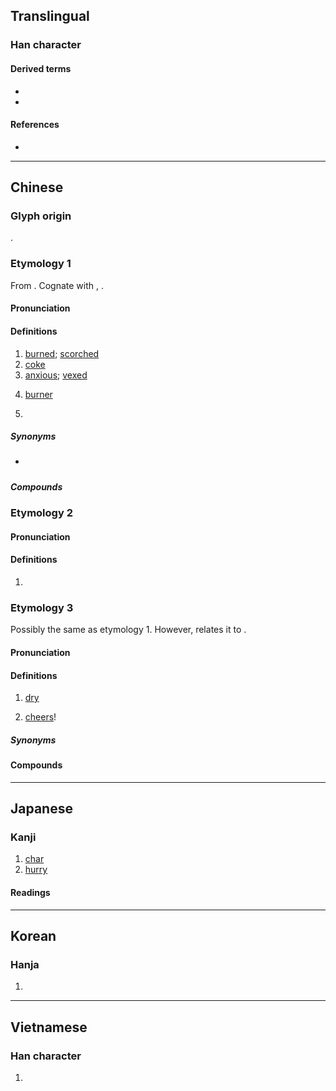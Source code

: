 {{also|焳}}
{{character info}}
==Translingual==

===Han character===
{{Han char|rn=86|rad=火|as=08|sn=12|four=20331|canj=OGF|ids=⿱隹灬}}

====Derived terms====
* {{l|mul|[[僬]], [[噍]], [[嫶]], [[嶕]], [[𢄺]], [[憔]], [[撨]], [[潐]], [[㺘]], [[𨖵]], [[𭧭]], [[樵]], [[燋]], [[膲]], [[𥛲]], [[𪽢]], [[瞧]], [[礁]], [[穛]], [[𧝈]], [[𥼚]], [[𦅃]], [[𦗠]], [[𦣳]], [[蟭]], [[譙]]([[谯]]), [[趭]], [[醮]], [[鐎]]([[𨱓]]), [[䩌]], [[𩏢]], [[𣟼]], [[𩴧]], [[𪆄]]}}
* {{l|mul|[[劁]], [[𨝱]], [[𣤚]], [[㲬]], [[顦]], [[鷦]]([[鹪]]), [[𨿈]], [[𨿞]], [[𭔓]], [[嶣]], [[蕉]], [[䆶]], [[癄]], [[𨶲]]([[𨸋]]), [[燞]]}}

====References====
* {{Han ref|kx=0674.060|dkj=19119|dj=1086.020|hdz=32212.010|uh=7126|ud=28966|bh=B54A|bd=46410}}

----

==Chinese==

===Glyph origin===
{{Han etym}}
{{Han compound|隹|火|ls=ic|t1=bird|t2=fire}}.

===Etymology 1===
{{zh-forms}}
From {{inh|zh|sit-pro|*tsjow||to boil; to burn; to cook; to bake}}. Cognate with {{cog|bo|འཚོད||to cook}}, {{cog|my|ဆူ||to boil}}.

====Pronunciation====
{{zh-pron
|m=jiāo
|m-s=jiao1
|c=ziu1
|c-t=diau1
|g=jieu1
|h=pfs=chêu;gd=jiau1
|j=jiau1
|mb=ciáu
|md=ciĕu
|md_note=literary
|mn=chiau/twv:chau
|mn_note=literary
|mn-t=ziao1/ziou1
|mn-t_note=literary; ziao1 - Shantou; ziou1 - Chaozhou
|w=1jiau
|x=ziau1
|mc=y
|oc=y
|cat=a,n,pn
}}

====Definitions====
{{zh-hanzi}}

# [[burned]]; [[scorched]]
# [[coke]] {{gloss|solid fuel}}
# [[anxious]]; [[vexed]]
# {{lb|zh|TCM}} [[burner]]
# {{surname|zh}}

=====Synonyms=====
* {{sense|burned}} {{q|Cantonese}} {{zh-l|*燶}}

=====Compounds=====
{{zh-der|三焦|上焦|下焦|中焦|分離焦慮|勞心焦思|勞身焦思|包焦尼|宵旰焦勞|對焦|心焦|心焦如火|心焦如焚|憋憋焦焦|木焦油|火焦火辣|無煙焦煤|焦三仙|焦仲卿|焦仲卿妻|焦勞|焦化|焦土|焦土政策|焦孟不離|焦尾|焦尾琴|焦循|焦心|焦心勞思|焦急|焦慮|焦憋|焦月|焦枯|焦桐|焦棱|焦沙爛石|焦油|焦渴|焦灼|焦炙|焦炭|焦煤|焦熬投石|焦穫|焦糖|焦距|焦躁|焦金流石|焦釜|焦雷|焦霹靂|焦面大士|焦頭爛額|焦黃|焦黑|焦點|煉焦|煉焦爐|煤焦油|燒焦|爛額焦頭|皮焦肉爛|聚焦|脣焦舌敝|舌敝脣焦|苦心焦慮|調焦|變焦鏡頭|近焦攝影|迸兒焦|鐺底焦飯|面皮焦黃|鮑焦|焦家莊|焦眉|焦岱|焦山河|失焦|焦明}}

===Etymology 2===

====Pronunciation====
{{zh-pron
|m=jiāo
|c=ziu1
|cat=cl
}}

====Definitions====
{{zh-hanzi}}

# {{lb|zh|physics}} {{zh-short|焦耳|[[joule]] {{gloss|energy unit}}}}

===Etymology 3===
Possibly the same as etymology 1. However, {{zh-ref|Bodman (1980)}} relates it to {{cog|mkh-vie-pro|*trawᴮ||dry}}.

====Pronunciation====
{{zh-forms|alt=乾,燋,凋,礁,灱-Teochew}}
{{zh-pron
|mb=diǎu
|mb_note=vernacular
|md=dă
|md_note=vernacular
|mn=ta/xm,zz,tw:na
|mn_note=vernacular; na - only used in {{zh-l|*干焦}}
|mn-t=da1
|mn-t_note=vernacular
|cat=a
}}

====Definitions====
{{head|zh|adjective}}

# {{lb|zh|Min|Jianning|_|Gan}} [[dry]]
# {{lb|zh|Singapore|_|Hokkien}} [[cheers]]!

=====Synonyms=====
{{zh-dial|乾}}
{{zh-dial|乾杯}}

====Compounds====
{{zh-der|干焦|喙焦|烏焦㾪|焦涸涸|焦料|焦鬆|焦而鬆|焦洗|*焦燥|臭火焦|臭焦|止喙焦|焦尾|焦尾蔥|焦塗|焦癆|焦𠕇|*焦耳|焦脯|*焦心|焦肘|焦堅|焦乾|焦炒|焦碣}}

----

==Japanese==

===Kanji===
{{ja-kanji|grade=c|rs=火08}}

# [[char]]
# [[hurry]]

====Readings====
{{ja-readings
|goon=しょう<せう
|kanon=しょう<せう
|kun=こ-げる, あせ-る, こ-がれる, こ-がす, じ-れる, じ-らす
}}

----

==Korean==

===Hanja===
{{ko-hanja|hangeul=초|eumhun=|rv=cho|mr=ch'o|y=cho}}

# {{rfdef|ko|sort=火08}}

----

==Vietnamese==

===Han character===
{{vi-readings|reading=tiêu|rs=火08}}

# {{rfdef|vi|sort=火08}}